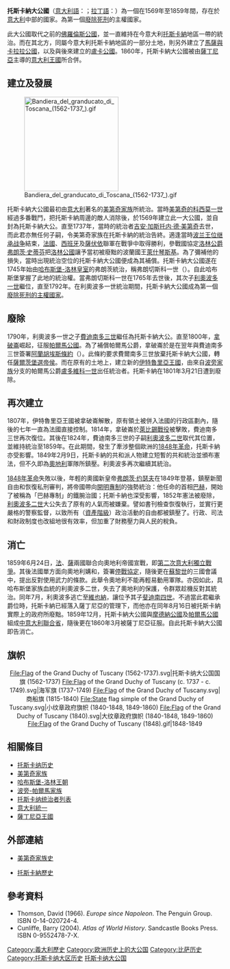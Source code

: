 {{Infobox Former Country
|native_name = Granducato di Toscana<br /><small>（[[意大利語|意大利語]]）</small><br />Magnus Ducatus Tusciae<br /><small>（[[拉丁語|拉丁語]]）</small>
|conventional_long_name = 托斯卡納大公國
|common_name = 托斯卡納
|
|continent = 歐洲
|region    = 意大利
|country   = 意大利
|government_type  = [[单一制|单一]][[君主制|君主制]]
|
|year_start  = 1569年
|date_start  = 8月27日
|year_end    = 1859年
|date_end    = 12月8日
|
|life_span   = 1569年－1801年<br/>1815年－1859年
|
|event_start = [[美第奇家族|成立]] 
|start_date  = 1569年
|event1      = [[美第奇家族|美第奇家族]]结束统治
|date_event1 = 1737年7月9日
|event_end   = 并入[[中部意大利聯合省|中部意大利聯合省]]
|end_date    = 1860年3月22日
|event2      = [[阿蘭胡埃斯條約|遭到廢除]]
|date_event2 = 1801年3月21日
|event3      = [[維也納會議|重新建立]]
|date_event3 = 1815年6月9日
|event4      = [[哈布斯堡-洛林王朝|哈布斯堡-洛林王朝]]的统治被推翻
|date_event4 = 1859年8月16日
|p1          = 佛羅倫斯公國
|flag_p1     = Medici Flag of Tuscany.png
|p2          = 法蘭西第一帝國
|flag_p2     = Flag of France.svg
|p3          = 盧卡公國
|flag_p3     = Flag of the Duchy of Lucca.svg
|s1          = 伊特魯里亞王國
|flag_s1     = Flag of the Kingdom of Etruria.svg
|s2          = 中部意大利聯合省
|flag_s2     = Flag of Italy (1861-1946).svg
|image_flag  = Flag of the Grand Duchy of Tuscany (1840).svg
|flag_caption = Flag (1840-1861)
|image_coat  = Great_coat_of_arms_of_the_Grand_Duchy_of_Tuscany.svg
|flag_type   = [[#国旗|国旗（1840-1860）]]
|coat_type   = 
|image_map = Italy 1796 AD.png
|image_map_caption = 1796年，當時尚未被[[法國|法國]]侵佔的托斯卡納
|
|capital          = [[佛羅倫斯|佛羅倫斯]]
|religion         = [[羅馬天主教|羅馬天主教]]
|common_languages = [[意大利語|意大利語]]
|currency         = [[托斯卡納里拉|托斯卡納里拉]]<br />（－1826年）<br /> [[托斯卡納弗羅林|托斯卡納弗羅林]]<br />（1826年－1859年）
|
|title_leader = [[托斯卡納統治者列表|托斯卡納大公]]
|leader1      = [[科西莫一世_(托斯卡納)|美第奇的科西莫一世]]（首任）
|year_leader1 = 1569年－1574年
|leader2      = [[斐迪南四世_(托斯卡納)|斐迪南四世]]（末任）
|year_leader2 = 1859年
|stat_pop1        = 1096641 <sup>[1]</sup>
|footnotes        = [1] United Kingdom of Great Britain and Ireland; House of Commons, John Bowring, 1839, p 6
}}

'''托斯卡納大公國'''（[[意大利語|意大利語]]：{{lang|it|Granducato di Toscana}}；[[拉丁語|拉丁語]]：{{lang|la|Magnus Ducatus Tusciae}}）為一個在1569年至1859年間，存在於[[意大利|意大利]]中部的國家。為第一個[[死刑存廢問題|廢除死刑]]的主權國家。

此大公國取代之前的[[佛羅倫斯公國|佛羅倫斯公國]]，並一直維持在今意大利[[托斯卡納|托斯卡納]]地區一帶的統治。而在其北方，同屬今意大利托斯卡納地區的一部分土地，則另外建立了[[马萨与卡拉拉公国|馬薩與卡拉拉公國]]，以及{{tsl|it|Repubblica di Lucca|盧卡共和國}}與後來建立的[[卢卡公国|盧卡公國]]。1860年，托斯卡納大公國被由[[薩丁尼亞王國|薩丁尼亞]]主導的[[義大利王國_(1861年－1946年)|意大利王國]]所合併。

== 建立及發展 ==
[[File:Bandiera_del_granducato_di_Toscana_(1562-1737_).gif|220px]]

托斯卡納大公國最初由[[意大利|意大利]]著名的[[美第奇家族|美第奇家族]]所統治。當時[[科西莫一世_(托斯卡纳)|美第奇的科西莫一世]]經過多番戰鬥，把托斯卡納周邊的敵人消除後，於1569年建立此一大公國，並自封為托斯卡納大公。直至1737年，當時的統治者[[吉安·加斯托内·德·美第奇|吉安·加斯托内·德·美第奇]]去世，而此君亦無任何子嗣，令美第奇家族在托斯卡納的統治告終。適逢當時[[波兰王位继承战争|波兰王位继承战争]]結束，[[法蘭西王國|法國]]、[[西班牙|西班牙]]及[[薩伏依王朝|薩伏依]]聯軍在戰爭中取得勝利，參戰國協定[[洛林公爵|洛林公爵]][[弗朗茨一世_(神圣罗马帝国)|弗朗茨·史蒂芬]]把[[洛林公国|洛林公國]]讓予當初被廢黜的波蘭國王[[斯坦尼斯瓦夫一世|萊什琴斯基]]。為了彌補他的損失，當時出現統治空位的托斯卡納大公國便成為其補償。托斯卡納大公國遂在1745年始由[[哈布斯堡王朝君主列表#哈布斯堡-洛林皇朝|哈布斯堡-洛林皇室]]的弗朗茨統治，稱弗朗切斯科一世（{{lang|it|Francesco I}}）。自此哈布斯堡掌握了此地的統治權。當弗朗切斯科一世在1765年去世後，其次子[[利奥波德二世_(神圣罗马帝国)|利奧波多一世]]繼位，直至1792年。在利奧波多一世統治期間，托斯卡納大公國成為第一個[[各國死刑列表|廢除死刑的主權國家]]。

== 廢除 ==
1790年，利奧波多一世之子[[費迪南多三世_(托斯卡納)|費迪南多三世]]繼任為托斯卡納大公。直至1800年，[[拿破仑一世|拿破崙]]崛起，征服[[帕爾馬公國|帕爾馬公國]]。為了補償帕爾馬公爵，拿破崙於是在翌年與費迪南多三世簽署[[阿蘭胡埃斯條約|阿蘭胡埃斯條約]]（{{lang|it|Treaty of Aranjuez}}）。此條約要求費爾南多三世放棄托斯卡納大公國，轉任[[薩爾茨堡選帝侯|薩爾茨堡選帝侯]]。而在原有的土地上，建立新的[[伊特鲁里亚王国|伊特魯里亞王國]]，由來自[[波旁王朝君主列表#帕爾瑪公爵(西班牙波旁王朝)|波旁家族]]分支的帕爾馬公爵[[路易一世_(伊特魯里亞)|盧多維科一世]]出任統治者。托斯卡納在1801年3月21日遭到廢除。

== 再次建立 ==
1807年，伊特魯里亞王國被拿破崙解散，原有領土被併入法國的行政區劃內，隨後的七年一直為法國直接控制。1814年，拿破崙於[[莱比锡战役|萊比錫戰役]]被擊敗，費迪南多三世再次復位。其後在1824年，費迪南多三世的子嗣[[利奧波多二世_(托斯卡納)|利奧波多二世]]取代其位置，並維持統治至1859年。在此期間，發生了牽涉整個歐洲的[[1848年革命|1848年革命]]，托斯卡納亦受影響。1849年2月9日，托斯卡納的共和派人物建立短暫的共和統治並頒布憲法，但不久即為[[奧地利帝國|奧地利]]軍隊所鎮壓。利奧波多再次繼續其統治。

[[1848年革命|1848年革命]]失敗以後，年輕的奧國新皇帝[[弗朗茨·约瑟夫|弗朗茨·约瑟夫]]在1849年登基，鎮壓新聞自由和恢復私刑審判，將帝國帶向[[開明專制|開明專制]]的強勢統治：他任命的首相[[亚历山大·冯·巴赫男爵|巴赫]]，開始了被稱為「巴赫專制」的鐵腕治國；托斯卡納也深受影響，1852年憲法被廢除，[[利奧波多二世_(托斯卡納)|利奧波多二世]]大公失去了原有的人氣而被嫌棄。譬如書刊檢查恢復執行，並實行更嚴格的警察監督，以致所有（[[資產階級|資產階級]]）政治活動的自由都被鎮壓了。行政、司法和財政制度也改組地很有效率，但加重了財務壓力與人民的稅負。

== 消亡 ==
1859年6月24日，[[法蘭西第二帝國|法]]、[[薩丁尼亞王國|薩]]兩國聯合向奧地利帝國宣戰，即[[第二次意大利獨立戰爭|第二次意大利獨立戰爭]]。其後法國單方面向奧地利媾和，簽署[[維拉弗蘭卡停戰協定|停戰協定]]，隨後更在[[蘇黎世|蘇黎世]]的三國會議中，提出反對使用武力的條款。此舉令奧地利不能再輕易動用軍隊。亦因如此，具哈布斯堡家族血統的利奧波多二世，失去了奧地利的保護，令群眾趁機反對其統治。同年7月，利奧波多逃亡至[[維也納|維也納]]，讓位予其子[[費迪南多四世_(托斯卡納)|斐迪南四世]]。不過當此君繼承爵位時，托斯卡納已經落入薩丁尼亞的管理下，而他亦在同年8月16日被托斯卡納實際上的政府所廢黜。1859年12月，托斯卡納大公國與[[摩德納公國|摩德納公國]]及[[帕爾馬公國|帕爾馬公國]]組成[[中意大利聯合省|中意大利聯合省]]，隨後更在1860年3月被薩丁尼亞征服。自此托斯卡納大公國即告消亡。

== 旗帜 ==
<center>
<gallery>
File:Flag of the Grand Duchy of Tuscany (1562-1737).svg|托斯卡纳大公国国旗 (1562-1737)
File:Flag of the Grand Duchy of Tuscany (c. 1737 - c. 1749).svg|海军旗 (1737-1749)
File:Flag of the Grand Duchy of Tuscany.svg|商船旗 (1815-1840)
File:State flag simple of the Grand Duchy of Tuscany.svg|小纹章政府旗帜 (1840-1848, 1849-1860)
File:Flag of the Grand Duchy of Tuscany (1840).svg|大纹章政府旗帜 (1840-1848, 1849-1860)
File:Flag of the Grand Duchy of Tuscany (1848).gif|1848-1849
</gallery>
</center>

== 相關條目 ==
* [[托斯卡纳历史|托斯卡纳历史]]
* [[美第奇家族|美第奇家族]]
* [[哈布斯堡-洛林王朝|哈布斯堡-洛林王朝]]
* [[波旁王朝君主列表#帕爾瑪公爵(西班牙波旁王朝)|波旁-帕爾馬家族]]
* [[托斯卡纳统治者列表|托斯卡纳统治者列表]]
* [[意大利統一|意大利統一]]
* [[薩丁尼亞王國|薩丁尼亞王國]]

== 外部連結 ==
* {{en icon}} [http://www.tuscany-toscana.info/history_of_the_medici_family.htm 美第奇家族史]
* {{en icon}} [http://www.heraldica.org/topics/royalty/tuscany.htm 托斯卡納歷史]

== 參考資料 ==
<div class="references-small">
* Thomson, David (1966). ''Europe since Napoleon''. The Penguin Group. ISBN 0-14-020724-4.
* Cunliffe, Barry (2004). ''Atlas of World History''. Sandcastle Books Press. ISBN 0-9552478-7-X.
</div>

{{意大利复兴运动}}
{{Authority control}}
[[Category:義大利歷史|Category:義大利歷史]]
[[Category:欧洲历史上的大公国|Category:欧洲历史上的大公国]]
[[Category:比萨历史|Category:比萨历史]]
[[Category:托斯卡纳大区历史|Category:托斯卡纳大区历史]]
[[Category:托斯卡纳大公国|]]